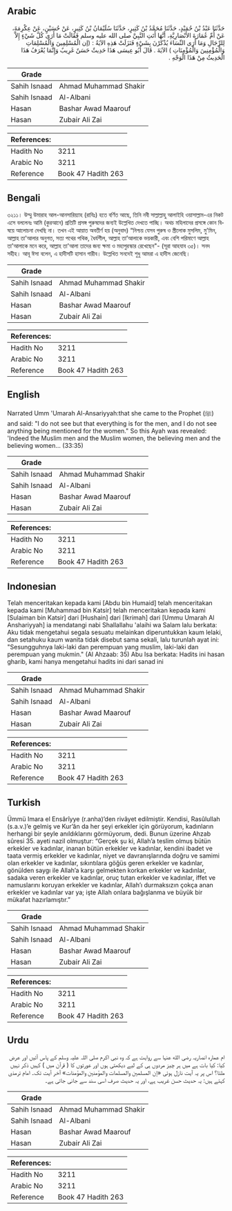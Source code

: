 ## Arabic


<div dir="rtl" lang="ar" style={{fontSize:'larger',backgroundColor:'#f8f9fa',padding:20}}>
حَدَّثَنَا عَبْدُ بْنُ حُمَيْدٍ، حَدَّثَنَا مُحَمَّدُ بْنُ كَثِيرٍ، حَدَّثَنَا سُلَيْمَانُ بْنُ كَثِيرٍ، عَنْ حُسَيْنٍ، عَنْ عِكْرِمَةَ، عَنْ أُمِّ عُمَارَةَ الأَنْصَارِيَّةِ، أَنَّهَا أَتَتِ النَّبِيَّ صلى الله عليه وسلم فَقَالَتْ مَا أَرَى كُلَّ شَيْءٍ إِلاَّ لِلرِّجَالِ وَمَا أَرَى النِّسَاءَ يُذْكَرْنَ بِشَيْءٍ فَنَزَلَتْ هَذِهِ الآيَةُ ‏:‏ ‏(‏إن الْمُسْلِمِينَ وَالْمُسْلِمَاتِ وَالْمُؤْمِنِينَ وَالْمُؤْمِنَاتِ ‏)‏ الآيَةَ ‏.‏ قَالَ أَبُو عِيسَى هَذَا حَدِيثٌ حَسَنٌ غَرِيبٌ وَإِنَّمَا يُعْرَفُ هَذَا الْحَدِيثُ مِنْ هَذَا الْوَجْهِ ‏.‏
</div>
<div style={{backgroundColor:'#f8f9fa',padding:20, marginBottom: 10}}><table> <thead> <tr> <th>Grade</th> <th></th> </tr> </thead> <tbody> <tr><td>Sahih Isnaad</td><td>Ahmad Muhammad Shakir</td></tr><tr><td>Sahih Isnaad</td><td>Al-Albani</td></tr><tr><td>Hasan</td><td>Bashar Awad Maarouf</td></tr><tr><td>Hasan</td><td>Zubair Ali Zai</td></tr></tbody></table><table> <thead> <tr> <th>References:</th> <th></th> </tr> </thead> <tbody><tr><td>Hadith No</td><td>3211</td></tr><tr><td>Arabic No</td><td>3211</td></tr><tr><td>Reference</td><td>Book 47 Hadith 263</td></tr></tbody></table></div>

## Bengali


<div dir="ltr" lang="bn" style={{fontSize:'larger',backgroundColor:'#f8f9fa',padding:20}}>
৩২১১। উম্মু উমারাহ আল-আনসারিয়্যাহ (রাযিঃ) হতে বর্ণিত আছে, তিনি নবী সাল্লাল্লাহু আলাইহি ওয়াসাল্লাম-এর নিকট এসে বললেনঃ আমি (কুরআনে) প্রতিটি প্রসঙ্গ পুরুষদের জন্যই উল্লেখিত দেখতে পাচ্ছি। অথচ মহিলাদের প্রসঙ্গে কোন বিষয়ে আলোচনা দেখছি না। তখন এই আয়াত অবতীর্ণ হয় (অনুবাদ) “নিশ্চয় যেসব পুরুষ ও স্ত্রীলোক মুসলিম, মু'মিন, আল্লাহ তা'আলার অনুগত, সত্য পথের পথিক, ধৈর্যশীল, আল্লাহ তা’আলাকে ভয়কারী, এবং বেশি পরিমাণে আল্লাহ তা'আলাকে মনে করে, আল্লাহ তা'আলা তাদের জন্য ক্ষমা ও মহাপুরস্কার রেখেছেন"- (সূরা আহযাব ৩৫)। সনদ সহীহ। আবূ ঈসা বলেন, এ হাদীসটি হাসান গারীব। উল্লেখিত সনদেই শুধু আমরা এ হাদীস জেনেছি।
</div>
<div style={{backgroundColor:'#f8f9fa',padding:20, marginBottom: 10}}><table> <thead> <tr> <th>Grade</th> <th></th> </tr> </thead> <tbody> <tr><td>Sahih Isnaad</td><td>Ahmad Muhammad Shakir</td></tr><tr><td>Sahih Isnaad</td><td>Al-Albani</td></tr><tr><td>Hasan</td><td>Bashar Awad Maarouf</td></tr><tr><td>Hasan</td><td>Zubair Ali Zai</td></tr></tbody></table><table> <thead> <tr> <th>References:</th> <th></th> </tr> </thead> <tbody><tr><td>Hadith No</td><td>3211</td></tr><tr><td>Arabic No</td><td>3211</td></tr><tr><td>Reference</td><td>Book 47 Hadith 263</td></tr></tbody></table></div>

## English


<div dir="ltr" lang="en" style={{fontSize:'larger',backgroundColor:'#f8f9fa',padding:20}}>
Narrated Umm 'Umarah Al-Ansariyyah:that she came to the Prophet (ﷺ) and said: "I do not see but that everything is for the men, and I do not see anything being mentioned for the women." So this Ayah was revealed: 'Indeed the Muslim men and the Muslim women, the believing men and the believing women... (33:35)
</div>
<div style={{backgroundColor:'#f8f9fa',padding:20, marginBottom: 10}}><table> <thead> <tr> <th>Grade</th> <th></th> </tr> </thead> <tbody> <tr><td>Sahih Isnaad</td><td>Ahmad Muhammad Shakir</td></tr><tr><td>Sahih Isnaad</td><td>Al-Albani</td></tr><tr><td>Hasan</td><td>Bashar Awad Maarouf</td></tr><tr><td>Hasan</td><td>Zubair Ali Zai</td></tr></tbody></table><table> <thead> <tr> <th>References:</th> <th></th> </tr> </thead> <tbody><tr><td>Hadith No</td><td>3211</td></tr><tr><td>Arabic No</td><td>3211</td></tr><tr><td>Reference</td><td>Book 47 Hadith 263</td></tr></tbody></table></div>

## Indonesian


<div dir="ltr" lang="id" style={{fontSize:'larger',backgroundColor:'#f8f9fa',padding:20}}>
Telah menceritakan kepada kami [Abdu bin Humaid] telah menceritakan kepada kami [Muhammad bin Katsir] telah menceritakan kepada kami [Sulaiman bin Katsir] dari [Hushain] dari [Ikrimah] dari [Ummu Umarah Al Anshariyyah] ia mendatangi nabi Shallallahu 'alaihi wa Salam lalu berkata: Aku tidak mengetahui segala sesuatu melainkan diperuntukkan kaum lelaki, dan setahuku kaum wanita tidak disebut sama sekali, lalu turunlah ayat ini: "Sesungguhnya laki-laki dan perempuan yang muslim, laki-laki dan perempuan yang mukmin." (Al Ahzaab: 35) Abu Isa berkata: Hadits ini hasan gharib, kami hanya mengetahui hadits ini dari sanad ini
</div>
<div style={{backgroundColor:'#f8f9fa',padding:20, marginBottom: 10}}><table> <thead> <tr> <th>Grade</th> <th></th> </tr> </thead> <tbody> <tr><td>Sahih Isnaad</td><td>Ahmad Muhammad Shakir</td></tr><tr><td>Sahih Isnaad</td><td>Al-Albani</td></tr><tr><td>Hasan</td><td>Bashar Awad Maarouf</td></tr><tr><td>Hasan</td><td>Zubair Ali Zai</td></tr></tbody></table><table> <thead> <tr> <th>References:</th> <th></th> </tr> </thead> <tbody><tr><td>Hadith No</td><td>3211</td></tr><tr><td>Arabic No</td><td>3211</td></tr><tr><td>Reference</td><td>Book 47 Hadith 263</td></tr></tbody></table></div>

## Turkish


<div dir="ltr" lang="tr" style={{fontSize:'larger',backgroundColor:'#f8f9fa',padding:20}}>
Ümmü Imara el Ensârîyye (r.anha)’den rivâyet edilmiştir. Kendisi, Rasûlullah (s.a.v.)’e gelmiş ve Kur’ân da her şeyi erkekler için görüyorum, kadınların herhangi bir şeyle anıldıklarını görmüyorum, dedi. Bunun üzerine Ahzab sûresi 35. ayeti nazil olmuştur: “Gerçek şu ki, Allah’a teslim olmuş bütün erkekler ve kadınlar, inanan bütün erkekler ve kadınlar, kendini ibadet ve taata vermiş erkekler ve kadınlar, niyet ve davranışlarında doğru ve samimi olan erkekler ve kadınlar, sıkıntılara göğüs geren erkekler ve kadınlar, gönülden saygı ile Allah’a karşı gelmekten korkan erkekler ve kadınlar, sadaka veren erkekler ve kadınlar, oruç tutan erkekler ve kadınlar, iffet ve namuslarını koruyan erkekler ve kadınlar, Allah’ı durmaksızın çokça anan erkekler ve kadınlar var ya; işte Allah onlara bağışlanma ve büyük bir mükafat hazırlamıştır.”
</div>
<div style={{backgroundColor:'#f8f9fa',padding:20, marginBottom: 10}}><table> <thead> <tr> <th>Grade</th> <th></th> </tr> </thead> <tbody> <tr><td>Sahih Isnaad</td><td>Ahmad Muhammad Shakir</td></tr><tr><td>Sahih Isnaad</td><td>Al-Albani</td></tr><tr><td>Hasan</td><td>Bashar Awad Maarouf</td></tr><tr><td>Hasan</td><td>Zubair Ali Zai</td></tr></tbody></table><table> <thead> <tr> <th>References:</th> <th></th> </tr> </thead> <tbody><tr><td>Hadith No</td><td>3211</td></tr><tr><td>Arabic No</td><td>3211</td></tr><tr><td>Reference</td><td>Book 47 Hadith 263</td></tr></tbody></table></div>

## Urdu


<div dir="rtl" lang="ur" style={{fontSize:'larger',backgroundColor:'#f8f9fa',padding:20}}>
ام عمارہ انصاریہ رضی الله عنہا سے روایت ہے کہ وہ نبی اکرم صلی اللہ علیہ وسلم کے پاس آئیں اور عرض کیا: کیا بات ہے میں ہر چیز مردوں ہی کے لیے دیکھتی ہوں اور عورتوں کا ( قرآن میں ) کہیں ذکر نہیں ملتا؟ اس پر یہ آیت نازل ہوئی «إن المسلمين والمسلمات والمؤمنين والمؤمنات» آخر آیت تک۔ امام ترمذی کہتے ہیں: یہ حدیث حسن غریب ہے، اور یہ حدیث صرف اسی سند سے جانی جاتی ہے۔
</div>
<div style={{backgroundColor:'#f8f9fa',padding:20, marginBottom: 10}}><table> <thead> <tr> <th>Grade</th> <th></th> </tr> </thead> <tbody> <tr><td>Sahih Isnaad</td><td>Ahmad Muhammad Shakir</td></tr><tr><td>Sahih Isnaad</td><td>Al-Albani</td></tr><tr><td>Hasan</td><td>Bashar Awad Maarouf</td></tr><tr><td>Hasan</td><td>Zubair Ali Zai</td></tr></tbody></table><table> <thead> <tr> <th>References:</th> <th></th> </tr> </thead> <tbody><tr><td>Hadith No</td><td>3211</td></tr><tr><td>Arabic No</td><td>3211</td></tr><tr><td>Reference</td><td>Book 47 Hadith 263</td></tr></tbody></table></div>